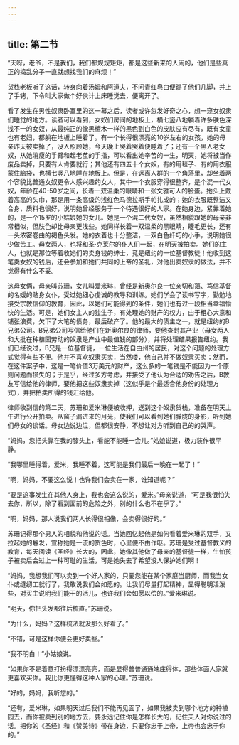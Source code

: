 ```yaml
---
---
---
```

title: 第二节
---




“天呀，老爷，不是我们，我们都规规矩矩，都是这些新来的人闹的，他们是些真正的捣乱分子一直就想找我们的麻烦！”

货栈老板听了这话，转身向着汤姆和阿道夫，不问青红皂白便踢了他们几脚，并上了手铐，下令叫大家做个好伙计上床睡觉去，便离开了。

看了发生在男性奴隶卧室里的这一幕之后，读者或许忽发好奇之心，想一窥女奴隶们睡觉的地方。读者可以看到，女奴们房间的地板上，横七竖八地躺着许多肤色深浅不一的女奴，从最纯正的像黑檀木一样的黑色到白色的皮肤应有尽有，既有女童也有老妇，都躺在地板上睡着了。有一个长得很漂亮的10岁左右的女孩，她的母亲昨天被卖掉了，没人照顾她，今天晚上哭着哭着便睡着了；还有一个黑人老女奴，从她消瘦的手臂和起老茧的手指，可以看出她辛苦的一生，明天，她将被当作废品卖掉，只要有人肯要就行；其他还有四五十个女奴，有的用毯子、有的用衣服蒙住脑袋，也横七竖八地睡在地板上。但是，在远离人群的一个角落里，却坐着两个容貌比普通女奴更令人感兴趣的女人，其中一个衣服穿得很整齐，是个混一代女奴，年龄在40-50岁之间，长着一双温柔的眼睛和一张文雅可人的脸蛋。她头上戴着高高的头巾，那是用一条高级的浅红色马德拉斯手帕扎成的；她的衣服既整洁又合身，质料也很好，说明她曾经服务于一个待遇很好的人家。在她身边，紧靠着她的，是一个15岁的小姑娘她的女儿。她是一个混二代女奴，虽然相貌跟她的母亲非常相似，但肤色却比母亲更浅些。她同样长着一双温柔的黑眼睛，睫毛更长，还有一头浓密卷曲的褐色头发。她的衣着也十分整洁，一双白色纤巧的小手，说明她很少做苦工。母女两人，也将和圣·克莱尔的仆人们一起，在明天被拍卖。她们的主人，也就是那位等着收她们的卖身钱的绅士，竟是纽约的一位基督教徒！他收到这笔卖女奴的钱后，还会参加和她们共同的上帝的圣礼，对他出卖奴隶的做法，并不觉得有什么不妥。

这母女俩，母亲叫苏珊，女儿叫爱米琳，曾经是新奥尔良一位亲切和蔼、笃信基督的名媛的贴身女仆，受过她细心虔诚的教导和训练。她们学会了读书写字，勤勉地接受宗教信仰的教育，因此，以她们可能得到的条件，她们也有过一段相当幸福愉快的生活。可是，她们女主人的独生子，有处理她的财产的权力，由于粗心大意和铺张浪费，欠下了大笔的债务，最后破产了。他的最大的债主之一，就是纽约的B兄弟公司。B兄弟公司写信给他们在新奥尔良的律师，要他查封其产业（母女两人和大批在种植园劳动的奴隶是产业中最值钱的部分），并将处理结果报告纽约。我们已经说过，B兄是一位基督徒，一位生活在自由州的居民，对这个问题的处理方式觉得有些不便。他并不喜欢奴隶买卖，当然喽，他自己并不做奴隶买卖；然而，在这件案子中，这是一笔价值3万美元的财产，这么多的一笔钱是不能因为一个原则问题而损失的；于是乎，经过多方考虑，并接受了他认为合适的劝告之后，B教友写信给他的律师，要他把这些奴隶卖掉（这似乎是个最适合他身份的处理方式），并把拍卖所得的钱汇给他。

律师收到信的第二天，苏珊和爱米琳便被收押，送到这个奴隶货栈，准备在明天上午进行公开拍卖。从窗子漏进来的月光，使我们可以看到她们朦胧的身影，听到她们母女的谈话。母女边说边泣，但都很安静，不想让对方听到自己的的哭声。

“妈妈，您把头靠在我的膝头上，看能不能睡一会儿。”姑娘说道，极力装作很平静。

“我哪里睡得着，爱米，我睡不着，这可能是我们最后一晚在一起了！”

“啊，妈妈，不要这么说！也许我们会卖在一家，谁知道呢？”

“要是这事发生在其他人身上，我也会这么说的，爱米。”母亲说道，“可是我很怕失去你，所以，除了看到面前的危险之外，别的什么也不在乎了。”

“啊，妈妈，那人说我们两人长得很相像，会卖得很好的。”

苏珊记得那个男人的相貌和他说的话。当她回忆起他是如何看着爱米琳的双手，又拉起她的鬈发，宣称她是一流的货色时，心里便不由作呕。苏珊是受过基督教义的教育，每天阅读《圣经》长大的，因此，她像其他做了母亲的基督徒一样，生怕孩子被卖后会过上一种可耻的生活，可是她失去了希望没人保护她们啊！

“妈妈，我想我们可以卖到一个好人家的，只要您能在某个家庭当厨师，而我当女仆或缝纫工就行了，我敢说我们会如愿的。让我们尽量打起精神，显得聪明活泼些，对买主说明我们能干的活儿，也许我们会如愿以偿的。”爱米琳说。

“明天，你把头发都往后梳直。”苏珊说。

“为什么，妈妈？这样梳法就没那么好看了。”

“不错，可是这样你便会更好卖些。”

“我不明白！”小姑娘说。

“如果你不是着意打扮得漂漂亮亮，而是显得普普通通端庄得体，那些体面人家就更喜欢买你。我比你更懂得这种人家的心理。”苏珊说。

“好的，妈妈，我听您的。”

“还有，爱米琳，如果明天过后我们不能再见面了，如果我被卖到哪个地方的种植园去，而你被卖到别的地方去，要永远记住你是怎样长大的，记住夫人对你说过的话。把你的《圣经》和《赞美诗》带在身边，只要你忠于上帝，上帝也会忠于你的。”